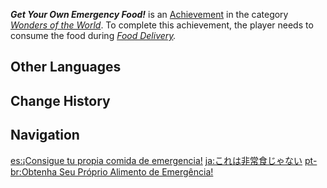 {{Achievement Infobox
|id           = 84527
|order id     = 4051
|category     = Wonders of the World
|description  = Consume the food during "[[Food Delivery]]"...?
|requirements = 
|primogems    = 5
|tracking     = 
|hidden       = 1
|type         = Commission
}}
'''''Get Your Own Emergency Food!''''' is an [[Achievement]] in the category ''[[Wonders of the World]]''. To complete this achievement, the player needs to consume the food during ''[[Food Delivery]].''
<!--
==Trivia==

==Video Guides==
{{EVT
|video1   = 
|caption1 = 
}}
-->
==Other Languages==
{{Other Languages
|en      = Get Your Own Emergency Food!
|zhs     = 这不是应急食品
|zhs_rm  = Zhè Bùshì Yìngjí Shípǐn
|zht     = 這不是應急食品
|zht_rm  = Zhè Bùshì Yìngjí Shípǐn
|zh_tl   = This Is Not Emergency Food
|ja      = これは非常食じゃない
|ja_rm   = Kore wa Hijoushoku ja Nai
|ja_tl   = This Is Not Emergency Rations
|ko      = 이건 비상식량이 아니야
|ko_rm   = Igeon Bisangsingnyang-i Aniya
|ko_tl   = This Is Not Emergency Food
|es      = ¡Consigue tu propia comida de emergencia!
|es_tl   = Get Your Own Emergency Food!
|fr      = Ce n'est pas un casse-croûte d'urgence.
|fr_tl   = It Is Not an Emergency Snack.
|ru      = Это не живая консерва
|ru_tl   = This is Not Living Canned Food
|th      = นี่ไม่ใช่อาหารฉุกเฉิน
|th_rm   = 
|th_tl   = 
|vi      = Đây không phải là thực phẩm dự trữ
|vi_tl   = 
|de      = Das ist nichts zum Knabbern!
|de_tl   = That Is Nothing to Snack On!
|id      = Ini Bukan Makanan Darurat!
|id_tl   = This is Not Emergency Food!
|pt      = Obtenha Seu Próprio Alimento de Emergência!
|pt_tl   = 
|tr      = Kendi Acil Durum Yiyeceğini Kendin Bul!
|tr_tl   = Find Your Emergency Food Yourself!
|it      = Prendi il tuo cibo d'emergenza!
|it_tl   = 
}}

==Change History==
{{Change History|1.0}}
<!--
==References==
{{Reflist}}
-->
==Navigation==
{{Achievement Navbox|Wonders of the World|Commission}}

[[es:¡Consigue tu propia comida de emergencia!]]
[[ja:これは非常食じゃない]]
[[pt-br:Obtenha Seu Próprio Alimento de Emergência!]]
